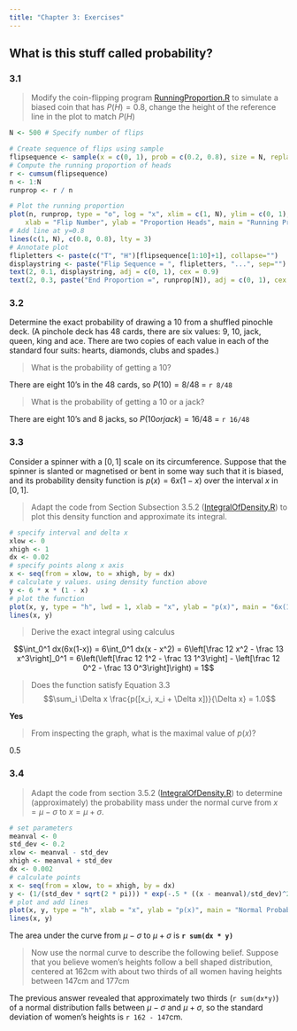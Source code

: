```yaml
---
title: "Chapter 3: Exercises"
---
```


## What is this stuff called probability?

### 3.1

> Modify the coin-flipping program [RunningProportion.R](https://github.com/durtal/dba-ed1/blob/master/code-data/RunningProportion.R) to simulate a biased coin that has $P(H)=0.8$, change the height of the reference line in the plot to match $P(H)$

```r
N <- 500 # Specify number of flips

# Create sequence of flips using sample
flipsequence <- sample(x = c(0, 1), prob = c(0.2, 0.8), size = N, replace = TRUE)
# Compute the running proportion of heads
r <- cumsum(flipsequence)
n <- 1:N
runprop <- r / n

# Plot the running proportion
plot(n, runprop, type = "o", log = "x", xlim = c(1, N), ylim = c(0, 1), cex.axis = 1.1,
    xlab = "Flip Number", ylab = "Proportion Heads", main = "Running Proportion of Heads")
# Add line at y=0.8
lines(c(1, N), c(0.8, 0.8), lty = 3)
# Annotate plot
flipletters <- paste(c("T", "H")[flipsequence[1:10]+1], collapse="")
displaystring <- paste("Flip Sequence = ", flipletters, "...", sep="")
text(2, 0.1, displaystring, adj = c(0, 1), cex = 0.9)
text(2, 0.3, paste("End Proportion =", runprop[N]), adj = c(0, 1), cex = 0.9)
```


### 3.2

Determine the exact probability of drawing a 10 from a shuffled pinochle deck.  (A pinchole deck has 48 cards, there are six values: 9, 10, jack, queen, king and ace.  There are two copies of each value in each of the standard four suits: hearts, diamonds, clubs and spades.)

> What is the probability of getting a 10?

There are eight 10's in the 48 cards, so $P(10) = 8/48$ = `r 8/48`

> What is the probability of getting a 10 or a jack?

There are eight 10's and 8 jacks, so $P(10 or jack) = 16/48$ = `r 16/48`

### 3.3

Consider a spinner with a $[0,1]$ scale on its circumference.  Suppose that the spinner is slanted or magnetised or bent in some way such that it is biased, and its probability density function is $p(x) = 6x(1-x)$ over the interval $x$ in $[0,1]$.

> Adapt the code from Section Subsection 3.5.2 ([IntegralOfDensity.R](https://github.com/durtal/dba-ed1/blob/master/code-data/IntegralOfDensity.R)) to plot this density function and approximate its integral.

```r
# specify interval and delta x
xlow <- 0
xhigh <- 1
dx <- 0.02
# specify points along x axis
x <- seq(from = xlow, to = xhigh, by = dx)
# calculate y values. using density function above
y <- 6 * x * (1 - x)
# plot the function
plot(x, y, type = "h", lwd = 1, xlab = "x", ylab = "p(x)", main = "6x(1-x)")
lines(x, y)
```

> Derive the exact integral using calculus

$$\int_0^1 dx(6x(1-x)) = 6\int_0^1 dx(x - x^2) = 6\left[\frac 12 x^2 - \frac 13 x^3\right]_0^1 = 6\left(\left[\frac 12 1^2 - \frac 13 1^3\right] - \left[\frac 12 0^2 - \frac 13 0^3\right]\right) = 1$$

> Does the function satisfy Equation 3.3 $$\sum_i  \Delta x \frac{p([x_i, x_i + \Delta x])}{\Delta x} = 1.0$$

**Yes**

> From inspecting the graph, what is the maximal value of $p(x)$?

0.5

### 3.4

> Adapt the code from section 3.5.2 ([IntegralOfDensity.R](https://github.com/durtal/dba-ed1/blob/master/code-data/IntegralOfDensity.R)) to determine (approximately) the probability mass under the normal curve from $x = \mu - \sigma$ to $x = \mu + \sigma$.

```r
# set parameters
meanval <- 0
std_dev <- 0.2
xlow <- meanval - std_dev
xhigh <- meanval + std_dev
dx <- 0.002
# calculate points
x <- seq(from = xlow, to = xhigh, by = dx)
y <- (1/(std_dev * sqrt(2 * pi))) * exp(-.5 * ((x - meanval)/std_dev)^2)
# plot and add lines
plot(x, y, type = "h", xlab = "x", ylab = "p(x)", main = "Normal Probability Density")
lines(x, y)
```

The area under the curve from $\mu - \sigma$ to $\mu + \sigma$ is **`r sum(dx * y)`**

> Now use the normal curve to describe the following belief.  Suppose that you believe women's heights follow a bell shaped distribution, centered at 162cm with about two thirds of all women having heights between 147cm and 177cm

The previous answer revealed that approximately two thirds (`r sum(dx*y)`) of a normal distribution falls between $\mu - \sigma$ and $\mu + \sigma$, so the standard deviation of women's heights is `r 162 - 147`cm.